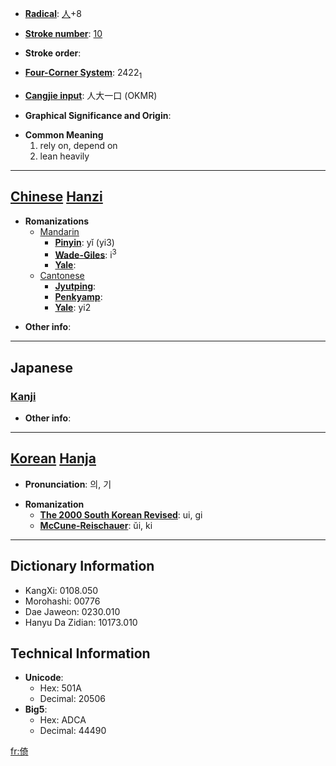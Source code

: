 * '''[[Wiktionary:Chinese radical index| Radical]]''': [[Wiktionary:Chinese radical index 人|人]]+8

* '''[[Wiktionary:Chinese total strokes index|Stroke number]]''': [[Wiktionary:Chinese total strokes index 10|10]]

* '''Stroke order''': 

* '''[[Wiktionary:Chinese four corner index|Four-Corner System]]''': 2422<sub>1</sub>

* '''[[Wiktionary:Chinese Cangjie index|Cangjie input]]''': 人大一口 (OKMR)

* '''Graphical Significance and Origin''': 

* '''Common Meaning'''
*#rely on, depend on
*# lean heavily


----

== [[Chinese]] [[Hanzi]] ==

* '''Romanizations'''
** [[Mandarin]]
*** '''[[Pinyin]]''': yǐ (yi3)
*** '''[[Wade-Giles]]''': i<sup>3</sup>
*** '''[[Yale]]''': 
**[[Cantonese]]
***'''[[Jyutping]]''':
***'''[[Penkyamp]]''': 
***'''[[Yale]]''': yi2

* '''Other info''': 

----

==Japanese==
===[[Kanji]]===
{{kanji|on readings=[[い]] (i), [[き]] (ki)
|kun readings=[[よる]] (yoru), [[たのむ]] (tanomu)
}}

* '''Other info''':  

----

== [[Korean]] [[Hanja]] ==

* '''Pronunciation''': 의, 기

* '''Romanization'''
** '''[[The 2000 South Korean Revised Romanization|The 2000 South Korean Revised]]''': ui, gi
** '''[[McCune-Reischauer]]''': ŭi, ki

----

== Dictionary Information ==

* KangXi: 0108.050
* Morohashi: 00776
* Dae Jaweon: 0230.010
* Hanyu Da Zidian: 10173.010

== Technical Information ==

* '''Unicode''':
** Hex: 501A
** Decimal: 20506
* '''Big5''':
** Hex: ADCA
** Decimal: 44490

[[fr:倚]]